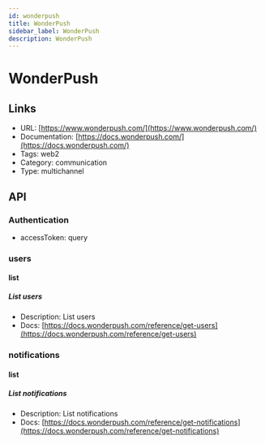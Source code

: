 ```yaml
---
id: wonderpush
title: WonderPush
sidebar_label: WonderPush
description: WonderPush
---
```


# WonderPush

## Links

* URL: [https://www.wonderpush.com/](https://www.wonderpush.com/)
* Documentation: [https://docs.wonderpush.com/](https://docs.wonderpush.com/)
* Tags: web2
* Category: communication
* Type: multichannel

## API

### Authentication

* accessToken: query

### users

#### list

##### List users

* Description: List users
* Docs: [https://docs.wonderpush.com/reference/get-users](https://docs.wonderpush.com/reference/get-users)

### notifications

#### list

##### List notifications

* Description: List notifications
* Docs: [https://docs.wonderpush.com/reference/get-notifications](https://docs.wonderpush.com/reference/get-notifications)
